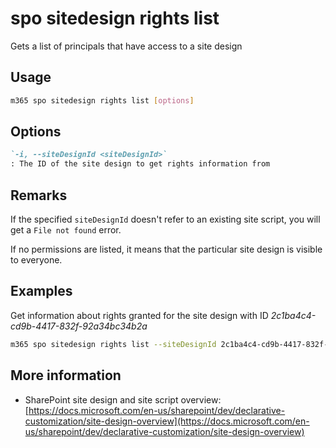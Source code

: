 
# spo sitedesign rights list

Gets a list of principals that have access to a site design

## Usage

```sh
m365 spo sitedesign rights list [options]
```

## Options

```md defintion-list
`-i, --siteDesignId <siteDesignId>`
: The ID of the site design to get rights information from
```

<Global />

## Remarks

If the specified `siteDesignId` doesn't refer to an existing site script, you will get a `File not found` error.

If no permissions are listed, it means that the particular site design is visible to everyone.

## Examples

Get information about rights granted for the site design with ID _2c1ba4c4-cd9b-4417-832f-92a34bc34b2a_

```sh
m365 spo sitedesign rights list --siteDesignId 2c1ba4c4-cd9b-4417-832f-92a34bc34b2a
```

## More information

- SharePoint site design and site script overview: [https://docs.microsoft.com/en-us/sharepoint/dev/declarative-customization/site-design-overview](https://docs.microsoft.com/en-us/sharepoint/dev/declarative-customization/site-design-overview)
